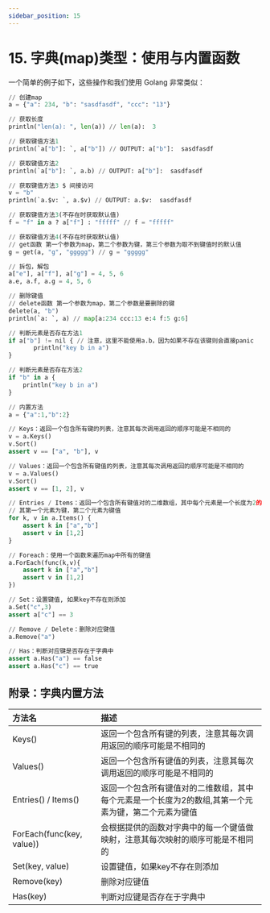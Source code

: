 ```yaml
---
sidebar_position: 15
---
```


# 15. 字典(map)类型：使用与内置函数

一个简单的例子如下，这些操作和我们使用 Golang 非常类似：

```python
// 创建map
a = {"a": 234, "b": "sasdfasdf", "ccc": "13"}

// 获取长度
println("len(a): ", len(a)) // len(a):  3

// 获取键值方法1
println(`a["b"]: `, a["b"]) // OUTPUT: a["b"]:  sasdfasdf

// 获取键值方法2
println(`a["b"]: `, a.b) // OUTPUT: a["b"]:  sasdfasdf

// 获取键值方法3 $ 间接访问
v = "b"
println(`a.$v: `, a.$v) // OUTPUT: a.$v:  sasdfasdf

// 获取键值方法3(不存在时获取默认值)
f = "f" in a ? a["f"] : "fffff" // f = "fffff"

// 获取键值方法4(不存在时获取默认值)
// get函数 第一个参数为map，第二个参数为键，第三个参数为取不到键值时的默认值
g = get(a, "g", "ggggg") // g = "ggggg"

// 拆包，解包
a["e"], a["f"], a["g"] = 4, 5, 6
a.e, a.f, a.g = 4, 5, 6

// 删除键值
// delete函数 第一个参数为map，第二个参数是要删除的键
delete(a, "b")
println(`a: `, a) // map[a:234 ccc:13 e:4 f:5 g:6]

// 判断元素是否存在方法1
if a["b"] != nil { // 注意，这里不能使用a.b，因为如果不存在该键则会直接panic
       println("key b in a")
}

// 判断元素是否存在方法2
if "b" in a {
    println("key b in a")
}

// 内置方法
a = {"a":1,"b":2}

// Keys：返回一个包含所有键的列表，注意其每次调用返回的顺序可能是不相同的
v = a.Keys()
v.Sort()
assert v == ["a", "b"], v

// Values：返回一个包含所有键值的列表，注意其每次调用返回的顺序可能是不相同的
v = a.Values()
v.Sort()
assert v == [1, 2], v

// Entries / Items：返回一个包含所有键值对的二维数组，其中每个元素是一个长度为2的数组
// 其第一个元素为键，第二个元素为键值
for k, v in a.Items() {
    assert k in ["a","b"]
    assert v in [1,2]
}

// Foreach：使用一个函数来遍历map中所有的键值
a.ForEach(func(k,v){
    assert k in ["a","b"]
    assert v in [1,2]
})

// Set：设置键值, 如果key不存在则添加
a.Set("c",3)
assert a["c"] == 3

// Remove / Delete：删除对应键值
a.Remove("a")

// Has：判断对应键是否存在于字典中
assert a.Has("a") == false
assert a.Has("c") == true
```

## 附录：字典内置方法

|方法名|描述|
|:--------|:--------|
|Keys()|返回一个包含所有键的列表，注意其每次调用返回的顺序可能是不相同的|
|Values()|返回一个包含所有键值的列表，注意其每次调用返回的顺序可能是不相同的|
|Entries() / Items()|返回一个包含所有键值对的二维数组，其中每个元素是一个长度为2的数组,其第一个元素为键，第二个元素为键值|
|ForEach(func(key, value))|会根据提供的函数对字典中的每一个键值做映射，注意其每次映射的顺序可能是不相同的|
|Set(key, value)|设置键值，如果key不存在则添加|
|Remove(key)|删除对应键值|
|Has(key)|判断对应键是否存在于字典中|